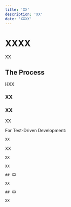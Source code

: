 ```yaml
---
title: 'XX'
description: 'XX'
date: 'XXXX'
---
```


# XXXX

XX

## The Process

HXX

### XX

### XX
XX

For Test-Driven Development:
```
XX
```

XX
```
XX

XX

## XX

XX

## XX

XX